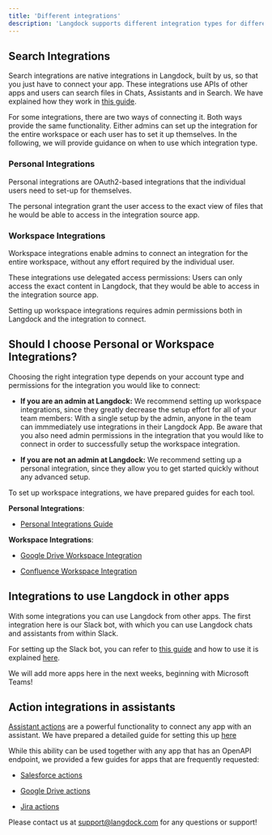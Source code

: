 ```yaml
---
title: 'Different integrations'
description: 'Langdock supports different integration types for different purposes, like search information, creating or updating information or using Langdock in other apps. This section explains the different types.'
---
```


## Search Integrations

Search integrations are native integrations in Langdock, built by us, so that you just have to connect your app. These integrations use APIs of other apps and users can search files in Chats, Assistants and in Search. We have explained how they work in [this guide](/settings/integrations/how-to-use-search-integrations).

For some integrations, there are two ways of connecting it. Both ways provide the same functionality. Either admins can set up the integration for the entire workspace or each user has to set it up themselves. In the following, we will provide guidance on when to use which integration type.

### Personal Integrations

Personal integrations are OAuth2-based integrations that the individual users need to set-up for themselves.

The personal integration grant the user access to the exact view of files that he would be able to access in the integration source app.

### Workspace Integrations

Workspace integrations enable admins to connect an integration for the entire workspace, without any effort required by the individual user.

These integrations use delegated access permissions: Users can only access the exact content in Langdock, that they would be able to access in the integration source app.

Setting up workspace integrations requires admin permissions both in Langdock and the integration to connect.

## Should I choose Personal or Workspace Integrations?

Choosing the right integration type depends on your account type and permissions for the integration you would like to connect:

* **If you are an admin at Langdock:** We recommend setting up workspace integrations, since they greatly decrease the setup effort for all of your team members: With a single setup by the admin, anyone in the team can immmediately use integrations in their Langdock App. Be aware that you also need admin permissions in the integration that you would like to connect in order to successfully setup the workspace integration.

* **If you are not an admin at Langdock:** We recommend setting up a personal integration, since they allow you to get started quickly without any advanced setup.

To set up workspace integrations, we have prepared guides for each tool.

**Personal Integrations**:

* [Personal Integrations Guide](/settings/integrations/oauth)

**Workspace Integrations**:

* [Google Drive Workspace Integration](/settings/integrations/google-drive)

* [Confluence Workspace Integration](/settings/integrations/confluence)

## Integrations to use Langdock in other apps

With some integrations you can use Langdock from other apps. The first integration here is our Slack bot, with which you can use Langdock chats and assistants from within Slack.

For setting up the Slack bot, you can refer to [this guide](/settings/integrations/slack) and how to use it is explained [here](/settings/integrations/how-to-use-slack).

We will add more apps here in the next weeks, beginning with Microsoft Teams!

## Action integrations in assistants

[Assistant actions](/settings/integrations/creating-actions) are a powerful functionality to connect any app with an assistant. We have prepared a detailed guide for setting this up [here](/resources/actions-assistant)

While this ability can be used together with any app that has an OpenAPI endpoint, we provided a few guides for apps that are frequently requested:

* [Salesforce actions](/settings/integrations/actions-salesforce)

* [Google Drive actions](/settings/integrations/actions-google-drive)

* [Jira actions](/settings/integrations/actions-jira)

Please contact us at [support@langdock.com](mailto:support@langdock.com) for any questions or support!